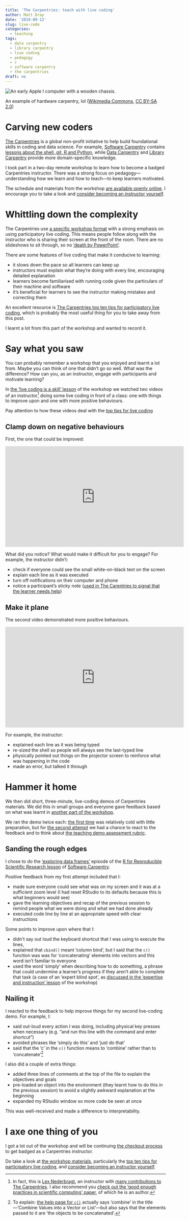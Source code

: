 ```yaml
---
title: 'The Carpentries: teach with live coding'
author: Matt Dray
date: '2019-09-12'
slug: live-code
categories:
  - teaching
tags:
  - data carpentry
  - library carpentry
  - live coding
  - pedagogy
  - r
  - software carpentry
  - the carpentries
draft: no
---
```


<div class="figure">
<img src="/post/2019-09-12-software-carpentry-live-coding_files/apple1.jpg" alt="An early Apple I computer with a wooden chassis.">
<p class="caption">An example of hardware carpentry, lol ([Wikimedia Commons](https://commons.wikimedia.org/wiki/File:Apple_I_Computer.jpg), [CC BY-SA 2.0](https://creativecommons.org/licenses/by-sa/2.0/deed.en))</p>
</div>

# Carving new coders

[The Carpentries](https://carpentries.org/about/) is a global non-profit initiative to help build foundational skills in coding and data science. For example, [Software Carpentry](https://software-carpentry.org/) contains [lessons about the shell, git, R and Python](https://software-carpentry.org/lessons/), while [Data Carpentry](https://datacarpentry.org/) and [Library Carpentry](https://librarycarpentry.org/) provide more domain-specific knowledge.

I took part in a two-day remote workshop to learn how to become a badged Carpentries instructor. There was a strong focus on pedagogy---understanding how we learn and how to teach---to keep learners motivated.

The schedule and materials from the workshop [are available openly online](https://carpentries.github.io/instructor-training/). I encourage you to take a look and [consider becoming an instructor yourself](https://carpentries.org/become-instructor/).

# Whittling down the complexity

The Carpentries use [a specific workshop format](https://carpentries.org/workshops/) with a strong emphasis on using participatory live coding. This means people follow along with the instructor who is sharing their screen at the front of the room. There are no slideshows to sit through, so no ['death by PowerPoint'](https://dilbert.com/strip/2010-02-22).

There are some features of live coding that make it conducive to learning:

* it slows down the pace so all learners can keep up
* instructors must explain what they're doing with every line, encouraging detailed explanation
* learners become familiarised with running code given the particulars of their machine and software
* it's beneficial for learners to see the instructor making mistakes and correcting them

An excellent resource is [The Carpentries top ten tips for participatory live coding](https://carpentries.github.io/instructor-training/14-live/index.html#top-ten-tips-for-participatory-live-coding-in-a-workshop), which is probably the most useful thing for you to take away from this post.

I learnt a lot from this part of the workshop and wanted to record it.

# Say what you saw

You can probably remember a workshop that you enjoyed and learnt a lot from. Maybe you can think of one that didn't go so well. What was the difference? How can you, as an instructor, engage with participants and motivate learning?

In [the 'live coding is a skill' lesson](https://carpentries.github.io/instructor-training/14-live/index.html) of the workshop we watched two videos of an instructor[^lex] doing some live coding in front of a class: one with things to improve upon and one with more positive behaviours. 

Pay attention to how these videos deal with the [top tips for live coding](https://carpentries.github.io/instructor-training/14-live/index.html#top-ten-tips-for-participatory-live-coding-in-a-workshop)

## Clamp down on negative behaviours

First, the one that could be improved:

<div align="center">
   <iframe width="560" height="315" src="https://www.youtube.com/embed/bXxBeNkKmJE" frameborder="0" allowfullscreen>
   </iframe>
</div>

What did you notice? What would make it difficult for you to engage? For example, the instructor didn't:

* check if everyone could see the small white-on-black text on the screen
* explain each line as it was executed
* turn off notifications on their computer and phone
* notice a participant's sticky note ([used in The Carentries to signal that the learner needs help](https://carpentries.github.io/instructor-training/14-live/#sticky-notes))

## Make it plane

The second video demonstrated more positive behaviours.

<div align="center">
  <iframe width="560" height="315" src="https://www.youtube.com/embed/SkPmwe_WjeY" frameborder="0" allowfullscreen>
  </iframe>
</div>

For example, the instructor:

* explained each line as it was being typed
* re-sized the shell so people will always see the last-typed line
* physically pointed out things on the projector screen to reinforce what was happening in the code
* made an error, but talked it through

# Hammer it home

We then did short, three-minute, live-coding demos of Carpentries materials. We did this in small groups and everyone gave feedback based on what was learnt in [another part of the workshop](https://carpentries.github.io/instructor-training/11-practice-teaching/index.html).

We ran the demo twice each: [the first time](https://carpentries.github.io/instructor-training/14-live/index.html) was relatively cold with little preparation, but for [the second attempt](https://carpentries.github.io/instructor-training/17-performance/index.html) we had a chance to react to the feedback and to think about [the teaching demo assessment rubric](https://carpentries.github.io/instructor-training/demos_rubric/).

## Sanding the rough edges

I chose to do the [‘exploring data frames’](http://swcarpentry.github.io/r-novice-gapminder/05-data-structures-part2/index.html) episode of the [R for Reproducible Scientific Research lesson](http://swcarpentry.github.io/r-novice-gapminder/) of [Software Carpentry](https://software-carpentry.org/).

Positive feedback from my first attempt included that I:

* made sure everyone could see what was on my screen and it was at a sufficient zoom level (I had reset RStudio to its defaults because this is what beginners would see)
* gave the learning objectives and recap of the previous session to remind people what we were doing and what we had done already
* executed code line by line at an appropriate speed with clear instructions 

Some points to improve upon where that I:

* didn't say out loud the keyboard shortcut that I was using to execute the lines, 
* explained that `cbind()` meant 'column bind', but I said that the `c()` function was was for 'concatenating' elements into vectors and this word isn't familiar to everyone
* used the word 'simply' when describing how to do something, a phrase that could undermine a learner's progress if they aren't able to complete that task (a case of an 'expert blind spot', as [discussed in the 'expertise and instruction' lesson](https://carpentries.github.io/instructor-training/03-expertise/#expertise-and-teaching) of the workshop)

## Nailing it

I reacted to the feedback to help improve things for my second live-coding demo. For example, I: 

* said out-loud every action I was doing, including physical key presses when necessary (e.g. "and run this line with the command and enter shortcut")
* avoided phrases like 'simply do this' and 'just do that'
* said that the 'c' in the `c()` function means to 'combine' rather than to 'concatenate'[^c]

I also did a couple of extra things:

* added three lines of comments at the top of the file to explain the objectives and goals
* pre-loaded an object into the environment (they learnt how to do this in the previous session) to avoid a slightly awkward  explanation at the beginning
* expanded my RStudio window so more code be seen at once

This was well-received and made a difference to interpretability.

# I axe one thing of you

I got a lot out of the workshop and will be continuing [the checkout process](https://carpentries.github.io/instructor-training/checkout/) to get badged as a Carpentries instructor.

Do take a look at [the workshop materials](https://carpentries.github.io/instructor-training/), particularly the [top ten tips for participatory live coding](https://carpentries.github.io/instructor-training/14-live/index.html#top-ten-tips-for-participatory-live-coding-in-a-workshop), and [consider becoming an instructor yourself](https://carpentries.org/become-instructor/).

[^lex]: In fact, this is [Lex Nederbragt](https://lexnederbragt.com/about), an instructor with [many contributions to The Carpentries](https://zenodo.org/search?page=1&size=20&q=lex%20nederbragt&type=lesson). I also recommend you [check out the 'good enough practices in scientific computing' paper](https://journals.plos.org/ploscompbiol/article?id=10.1371/journal.pcbi.1005510), of which he is an author.
[^c]: To explain: [the help page for `c()`](https://stat.ethz.ch/R-manual/R-patched/library/base/html/c.html) actually says 'combine' in the title---'Combine Values into a Vector or List'---but also says that the elements passed to it are 'the objects to be concatenated'.